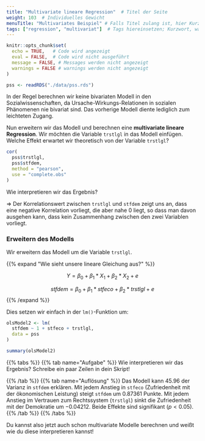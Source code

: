```yaml
---
title: "Multivariate lineare Regression"  # Titel der Seite
weight: 103  # Individuelles Gewicht 
menuTitle: "Multivariates Beispiel" # Falls Titel zulang ist, hier Kurztitel
tags: ["regression", "multivariat"]  # Tags hiereinsetzen; Kurzwort, was auf der Seite passsiert
---
```

```r
knitr::opts_chunk$set(
  echo = TRUE,   # Code wird angezeigt
  eval = FALSE,  # Code wird nicht ausgeführt
  message = FALSE, # Messages werden nicht angezeigt
  warnings = FALSE # warnings werden nicht angezeigt
)

pss <- readRDS("./data/pss.rds")
```

In der Regel berechnen wir keine bivariaten Modell in den Sozialwissenschaften, da Ursache-Wirkungs-Relationen in sozialen Phänomenen nie bivariat sind. Das vorherige Modell diente lediglich zum leichteten Zugang. 

Nun erweitern wir das Modell und berechnen eine **multivariate lineare Regression**. Wir möchten die Variable `trstlgl` in das Modell einfügen. Welche Effekt erwartet wir theoretisch von der Variable `trstlgl`?
```r
cor(
  pss$trstlgl, 
  pss$stfdem,
  method = "pearson", 
  use = "complete.obs"
)
```

Wie interpretieren wir das Ergebnis?  

$\Rightarrow$ Der Korrelationswert zwischen `trstlgl` und `stfdem` zeigt uns an, dass eine negative Korrelation vorliegt, die aber nahe $0$ liegt, so dass man davon ausgehen kann, dass kein Zusammenhang zwischen den zwei Variablen vorliegt.

### Erweitern des Modells 
Wir erweitern das Modell um die Variable `trstlgl`. 

{{% expand \"Wie sieht unsere lineare Gleichung aus?\" %}}

$$Y = \beta_0 + \beta_1*X_1 + \beta_2*X_2 + e$$

$$stfdem = \beta_0 + \beta_1*stfeco + \beta_2*trstlgl + e$$
{{% /expand %}}

Dies setzen wir einfach in der `lm()`-Funktion um:
```r
olsModel2 <- lm(
  stfdem ~ 1 + stfeco + trstlgl,   
  data = pss
)            

summary(olsModel2)
```

{{% tabs %}}
{{% tab name=\"Aufgabe\" %}}
Wie interpretieren wir das Ergebnis? Schreibe ein paar Zeilen in dein Skript!

{{% /tab %}}
{{% tab name=\"Auflösung\" %}}
Das Modell kann $45.96 %$ der Varianz in `stfdem` erklären. Mit jedem Anstieg in `stfeco` (Zufriedenheit mit der ökonomischen Leistung) steigt `stfdem` um $0.87361$ Punkte. Mit jedem Anstieg im Vertrauen zum Rechtssystem (`trstlgl`) sinkt die Zufriedenheit mit der Demokratie um $-0.04212$. Beide Effekte sind signifikant ($p<0.05$).
{{% /tab %}}
{{% /tabs %}}

Du kannst also jetzt auch schon multivariate Modelle berechnen und weißt wie du diese interpretieren kannst!